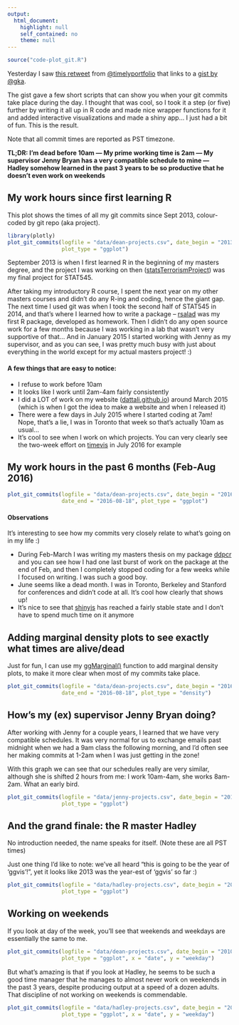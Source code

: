 ```yaml
---
output:
  html_document:
    highlight: null
    self_contained: no
    theme: null
---
```


```r
source("code-plot_git.R")
```

Yesterday I saw [this retweet](https://t.co/u3uHy6a9d4) from [\@timelyportfolio](https://twitter.com/timelyportfolio) that links to a [gist by \@gka](https://gist.github.com/gka/393f5ab2b95e927d305eb6e14767180e).

The gist gave a few short scripts that can show you when your git commits take place during the day. I thought that was cool, so I took it a step (or five) further by writing it all up in R code and made nice wrapper functions for it and added interactive visualizations and made a shiny app... I just had a bit of fun. This is the result.

Note that all commit times are reported as PST timezone.

**TL;DR: I'm dead before 10am --- My prime working time is 2am --- My supervisor Jenny Bryan has a very compatible schedule to mine --- Hadley somehow learned in the past 3 years to be so productive that he doesn't even work on weekends**

## **My work hours since first learning R**

This plot shows the times of all my git commits since Sept 2013, colour-coded by git repo (aka project).

```r
library(plotly)
plot_git_commits(logfile = "data/dean-projects.csv", date_begin = "2013-09-01",
                 plot_type = "ggplot")
```

September 2013 is when I first learned R in the beginning of my masters degree, and the project I was working on then ([statsTerrorismProject](https://github.com/daattali/statsTerrorismProject)) was my final project for STAT545.

After taking my introductory R course, I spent the next year on my other masters courses and didn't do any R-ing and coding, hence the giant gap. The next time I used git was when I took the second half of STAT545 in 2014, and that's where I learned how to write a package -- [rsalad](https://github.com/daattali/rsalad) was my first R package, developed as homework. Then I didn't do any open source work for a few months because I was working in a lab that wasn't very supportive of that... And in January 2015 I started working with Jenny as my supervisor, and as you can see, I was pretty much busy with just about everything in the world except for my actual masters project! :)

#### **A few things that are easy to notice:**

- I refuse to work before 10am
- It looks like I work until 2am-4am fairly consistently
- I did a LOT of work on my website ([dattali.github.io](http://daattali.github.io)) around March 2015 (which is when I got the idea to make a website and when I released it)
- There were a few days in July 2015 where I started coding at 7am! Nope, that's a lie, I was in Toronto that week so that's actually 10am as usual...
- It's cool to see when I work on which projects. You can very clearly see the two-week effort on [timevis](https://github.com/daattali/timevis) in July 2016 for example

## **My work hours in the past 6 months** (Feb-Aug 2016)

```r
plot_git_commits(logfile = "data/dean-projects.csv", date_begin = "2016-02-18",
                 date_end = "2016-08-18", plot_type = "ggplot")
```

#### **Observations**

It's interesting to see how my commits very closely relate to what's going on in my life :)

- During Feb-March I was writing my masters thesis on my package [ddpcr](https://github.com/daattali/ddpcr) and you can see how I had one last burst of work on the package at the end of Feb, and then I completely stopped coding for a few weeks while I focused on writing. I was such a good boy.
- June seems like a dead month. I was in Toronto, Berkeley and Stanford for conferences and didn't code at all. It's cool how clearly that shows up!
- It's nice to see that [shinyjs](https://github.com/daattali/shinyjs) has reached a fairly stable state and I don't have to spend much time on it anymore

## **Adding marginal density plots to see exactly what times are alive/dead**

Just for fun, I can use my [ggMarginal()](https://github.com/daattali/ggExtra) function to add marginal density plots, to make it more clear when most of my commits take place.

```r
plot_git_commits(logfile = "data/dean-projects.csv", date_begin = "2016-02-18",
                 date_end = "2016-08-18", plot_type = "density")
```

## **How's my (ex) supervisor Jenny Bryan doing?**

After working with Jenny for a couple years, I learned that we have very compatible schedules. It was very normal for us to exchange emails past midnight when we had a 9am class the following morning, and I'd often see her making commits at 1-2am when I was just getting in the zone!

With this graph we can see that our schedules really are very similar, although she is shifted 2 hours from me: I work 10am-4am, she works 8am-2am. What an early bird.

```r
plot_git_commits(logfile = "data/jenny-projects.csv", date_begin = "2010-01-01",
                 plot_type = "ggplot")
```

## **And the grand finale: the R master Hadley**

No introduction needed, the name speaks for itself. (Note these are all PST times)

Just one thing I'd like to note: we've all heard "this is going to be the year of 'ggvis'!", yet it looks like 2013 was the year-est of 'ggvis' so far :)

```r
plot_git_commits(logfile = "data/hadley-projects.csv", date_begin = "2010-01-01",
                 plot_type = "ggplot")
```

## **Working on weekends**

If you look at day of the week, you'll see that weekends and weekdays are essentially the same to me.

```r
plot_git_commits(logfile = "data/dean-projects.csv", date_begin = "2010-01-01",
                 plot_type = "ggplot", x = "date", y = "weekday")
```

But what's amazing is that if you look at Hadley, he seems to be such a good time manager that he manages to almost never work on weekends in the past 3 years, despite producing output at a speed of a dozen adults. That discipline of not working on weekends is commendable.

```r
plot_git_commits(logfile = "data/hadley-projects.csv", date_begin = "2010-01-01",
                 plot_type = "ggplot", x = "date", y = "weekday")
```